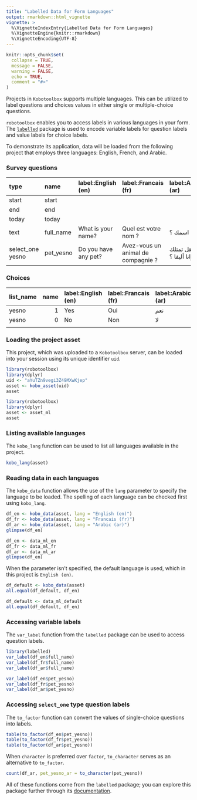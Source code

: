 ```yaml
---
title: "Labelled Data for Form Languages"
output: rmarkdown::html_vignette
vignette: >
  %\VignetteIndexEntry{Labelled Data for Form Languages}
  %\VignetteEngine{knitr::rmarkdown}
  %\VignetteEncoding{UTF-8}
---
```


```r
knitr::opts_chunk$set(
  collapse = TRUE,
  message = FALSE,
  warning = FALSE,
  echo = TRUE,
  comment = "#>"
)

```

Projects in `Kobotoolbox` supports multiple languages. This can be utilized to label questions and choices values in either single or multiple-choice questions.

`robotoolbox` enables you to access labels in various languages in your form. The [`labelled`](https://cran.r-project.org/package=labelled/vignettes/intro_labelled.html) package is used to encode variable labels for question labels and value labels for choice labels.

To demonstrate its application, data will be loaded from the following project that employs three languages: English, French, and Arabic.

### Survey questions

| type             | name      | label::English (en)  | label::Francais (fr)               | label::Arabic (ar) |
|:-----------------|:----------|:---------------------|:-----------------------------------|:-------------------|
| start            | start     |                      |                                    |                    |
| end              | end       |                      |                                    |                    |
| today            | today     |                      |                                    |                    |
| text             | full_name | What is your name?   | Quel est votre nom ?               | ما اسمك ؟          |
| select_one yesno | pet_yesno | Do you have any pet? | Avez-vous un animal de compagnie ? | هل تمتلك حيوانا أليفا ؟ |


### Choices

| list_name | name | label::English (en) | label::Francais (fr) | label::Arabic (ar) |
|:----------|-----:|:--------------------|:---------------------|:-------------------|
| yesno     |    1 | Yes                 | Oui                  | نعم                |
| yesno     |    0 | No                  | Non                  | لا                 |
|           |      |                     |                      |                    |


### Loading the project asset

This project, which was uploaded to a `Kobotoolbox` server, can be loaded into your session using its unique identifier `uid`.

```r
library(robotoolbox)
library(dplyr)
uid <- "aYuTZn9vegi3Z49MXwKjep"
asset <- kobo_asset(uid)
asset
```

```r
library(robotoolbox)
library(dplyr)
asset <- asset_ml
asset
```

### Listing available languages

The `kobo_lang` function can be used to list all languages available in the project.

```r
kobo_lang(asset)
```

### Reading data in each languages

The `kobo_data` function allows the use of the `lang` parameter to specify the language to be loaded. The spelling of each language can be checked first using `kobo_lang`.

```r
df_en <- kobo_data(asset, lang = "English (en)")
df_fr <- kobo_data(asset, lang = "Francais (fr)")
df_ar <- kobo_data(asset, lang = "Arabic (ar)")
glimpse(df_en)
```

```r
df_en <- data_ml_en
df_fr <- data_ml_fr
df_ar <- data_ml_ar
glimpse(df_en)
```

When the parameter isn't specified, the default language is used, which in this project is `English (en)`.

```r
df_default <- kobo_data(asset)
all.equal(df_default, df_en)
```

```r
df_default <- data_ml_default
all.equal(df_default, df_en)
```

### Accessing variable labels

The `var_label` function from the `labelled` package can be used to access question labels.

```r
library(labelled)
var_label(df_en$full_name)
var_label(df_fr$full_name)
var_label(df_ar$full_name)
```


```r
var_label(df_en$pet_yesno)
var_label(df_fr$pet_yesno)
var_label(df_ar$pet_yesno)
```

### Accessing `select_one` type question labels

The `to_factor` function can convert the values of single-choice questions into labels.

```r
table(to_factor(df_en$pet_yesno))
table(to_factor(df_fr$pet_yesno))
table(to_factor(df_ar$pet_yesno))
```

When `character` is preferred over `factor`, `to_character` serves as an alternative to `to_factor`.

```r
count(df_ar, pet_yesno_ar = to_character(pet_yesno))
```

All of these functions come from the `labelled` package; you can explore this package further through its [documentation](https://larmarange.github.io/labelled/).
